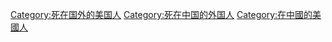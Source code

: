 [[Category:死在国外的美国人|Category:死在国外的美国人]]
[[Category:死在中国的外国人|Category:死在中国的外国人]]
[[Category:在中國的美國人|Category:在中國的美國人]]